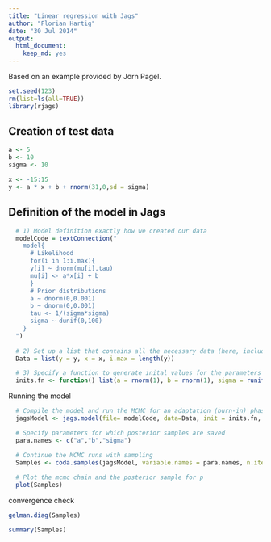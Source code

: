 ```yaml
---
title: "Linear regression with Jags"
author: "Florian Hartig"
date: "30 Jul 2014"
output:
  html_document:
    keep_md: yes
---
```


Based on an example provided by Jörn Pagel. 

```r
set.seed(123)
rm(list=ls(all=TRUE))
library(rjags)
```


## Creation of test data

```r
a <- 5
b <- 10
sigma <- 10

x <- -15:15
y <- a * x + b + rnorm(31,0,sd = sigma)
```


## Definition of the model in Jags

```r
  # 1) Model definition exactly how we created our data 
  modelCode = textConnection("
    model{
      # Likelihood
      for(i in 1:i.max){
      y[i] ~ dnorm(mu[i],tau)
      mu[i] <- a*x[i] + b
      }
      # Prior distributions
      a ~ dnorm(0,0.001)
      b ~ dnorm(0,0.001)
      tau <- 1/(sigma*sigma)
      sigma ~ dunif(0,100)
    }
  ")
  
  # 2) Set up a list that contains all the necessary data (here, including parameters of the prior distribution)
  Data = list(y = y, x = x, i.max = length(y))

  # 3) Specify a function to generate inital values for the parameters
  inits.fn <- function() list(a = rnorm(1), b = rnorm(1), sigma = runif(1,1,100))

```

Running the model


```r
  # Compile the model and run the MCMC for an adaptation (burn-in) phase
  jagsModel <- jags.model(file= modelCode, data=Data, init = inits.fn, n.chains = 3, n.adapt= 10)

  # Specify parameters for which posterior samples are saved
  para.names <- c("a","b","sigma")

  # Continue the MCMC runs with sampling
  Samples <- coda.samples(jagsModel, variable.names = para.names, n.iter = 5000)
  
  # Plot the mcmc chain and the posterior sample for p
  plot(Samples)
```

convergence check

```r
gelman.diag(Samples)
```

```r
summary(Samples)
```

